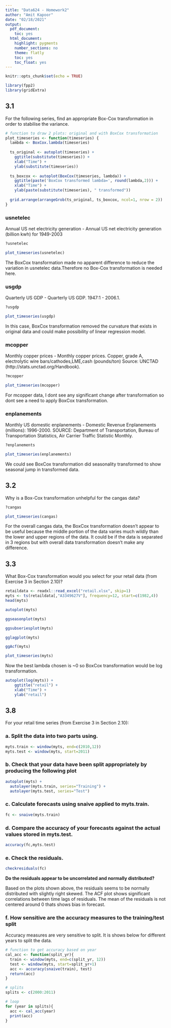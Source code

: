 ```yaml
---
title: "Data624 - Homework2"
author: "Amit Kapoor"
date: "02/18/2021"
output:
  pdf_document:
    toc: yes
  html_document:
    highlight: pygments
    number_sections: no
    theme: flatly
    toc: yes
    toc_float: yes
---
```



```r
knitr::opts_chunk$set(echo = TRUE)
```


```r
library(fpp2)
library(gridExtra)
```


## 3.1 
For the following series, find an appropriate Box-Cox transformation in order to stabilise the variance.


```r

# function to draw 2 plots: original and with BoxCox transformation
plot_timeseries <- function(timeseries) {
  lambda <- BoxCox.lambda(timeseries)
  
  ts_original <- autoplot(timeseries) + 
    ggtitle(substitute(timeseries)) + 
    xlab("Time") +
    ylab(substitute(timeseries))
  
  ts_boxcox <- autoplot(BoxCox(timeseries, lambda)) + 
    ggtitle(paste('BoxCox transformed lambda=', round(lambda,2))) + 
    xlab("Time") +
    ylab(paste(substitute(timeseries), " transformed"))
  
  grid.arrange(arrangeGrob(ts_original, ts_boxcox, ncol=1, nrow = 2))
}
```




### usnetelec

Annual US net electricity generation - Annual US net electricity generation (billion kwh) for 1949-2003

```r
?usnetelec
```

```r
plot_timeseries(usnetelec)
```

The BoxCox transformation made no apparent difference to reduce the variation in usnetelec data.Therefore no Box-Cox transformation is needed here.

### usgdp

Quarterly US GDP - Quarterly US GDP. 1947:1 - 2006.1.

```r
?usgdp
```


```r
plot_timeseries(usgdp)
```

In this case, BoxCox transformation removed the curvature that exists in original data and could make possibility of linear regression model.


### mcopper

Monthly copper prices - Monthly copper prices. Copper, grade A, electrolytic wire bars/cathodes,LME,cash (pounds/ton) Source: UNCTAD (http://stats.unctad.org/Handbook).

```r
?mcopper
```


```r
plot_timeseries(mcopper)
```

For mcopper data, I dont see any significant change after transformation so dont see a need to apply BoxCox transformation.


### enplanements

Monthly US domestic enplanements - Domestic Revenue Enplanements (millions): 1996-2000. SOURCE: Department of Transportation, Bureau of Transportation Statistics, Air Carrier Traffic Statistic Monthly.

```r
?enplanements
```


```r
plot_timeseries(enplanements)
```

We could see BoxCox transformation did seasonality transformed to show seasonal jump in transformed data.

## 3.2
Why is a Box-Cox transformation unhelpful for the cangas data?

```r
?cangas
```


```r
plot_timeseries(cangas)
```


For the overall cangas data, the BoxCox transformation doesn't appear to be useful because the middle portion of the data varies much wildly than the lower and upper regions of the data. It could be if the data is separated in 3 regions but with overall data transformation doesn't make any difference.



## 3.3
What Box-Cox transformation would you select for your retail data (from Exercise 3 in Section 2.10)?

```r
retaildata <- readxl::read_excel("retail.xlsx", skip=1)
myts <- ts(retaildata[,"A3349627V"], frequency=12, start=c(1982,4))
head(myts)
```



```r
autoplot(myts)
```


```r
ggseasonplot(myts)
```


```r
ggsubseriesplot(myts)
```

```r
gglagplot(myts)
```


```r
ggAcf(myts)
```


```r
plot_timeseries(myts)
```

Now the best lambda chosen is ~0 so BoxCox transformation would be log transformation.

```r
autoplot(log(myts)) + 
    ggtitle("retail") + 
    xlab("Time") +
    ylab("retail")
```


## 3.8
For your retail time series (from Exercise 3 in Section 2.10):

### a. Split the data into two parts using.

```r
myts.train <- window(myts, end=c(2010,12))
myts.test <- window(myts, start=2011)
```


### b. Check that your data have been split appropriately by producing the following plot

```r
autoplot(myts) +
  autolayer(myts.train, series="Training") +
  autolayer(myts.test, series="Test")
```


### c. Calculate forecasts using snaive applied to myts.train.

```r
fc <- snaive(myts.train)
```



### d. Compare the accuracy of your forecasts against the actual values stored in myts.test.

```r
accuracy(fc,myts.test)
```



### e. Check the residuals.

```r
checkresiduals(fc)
```

**Do the residuals appear to be uncorrelated and normally distributed?**

Based on the plots shown above, the residuals seems to be normally distributed with slightly right skewed. The ACF plot shows significant correlations between time lags of residuals. The mean of the residuals is not centered around 0 thats shows bias in forecast.

### f. How sensitive are the accuracy measures to the training/test split

Accuracy measures are very sensitive to split. It is shows below for different years to split the data.

```r

# function to get accuracy based on year
cal_acc <- function(split_yr){
  train <- window(myts, end=c(split_yr, 12))
  test <- window(myts, start=split_yr+1)
  acc <- accuracy(snaive(train), test)
  return(acc)
}

# splits
splits <- c(2000:2011)

# loop
for (year in splits){
  acc <- cal_acc(year)
  print(acc)
}
```









